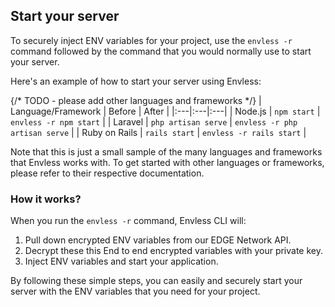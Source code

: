 ## Start your server

To securely inject ENV variables for your project, use the `envless -r` command followed by the command that you would normally use to start your server.

Here's an example of how to start your server using Envless:

{/* TODO - please add other languages and frameworks */}
| Language/Framework | Before | After |
|:---|:---|:---|
| Node.js | `npm start` | `envless -r npm start` |
| Laravel | `php artisan serve` | `envless -r php artisan serve` |
| Ruby on Rails | `rails start` | `envless -r rails start` |

Note that this is just a small sample of the many languages and frameworks that Envless works with. To get started with other languages or frameworks, please refer to their respective documentation.

### How it works?

When you run the `envless -r` command, Envless CLI will:

1. Pull down encrypted ENV variables from our EDGE Network API.
2. Decrypt these this End to end encrypted variables with your private key.
3. Inject ENV variables and start your application.

By following these simple steps, you can easily and securely start your server with the ENV variables that you need for your project.
